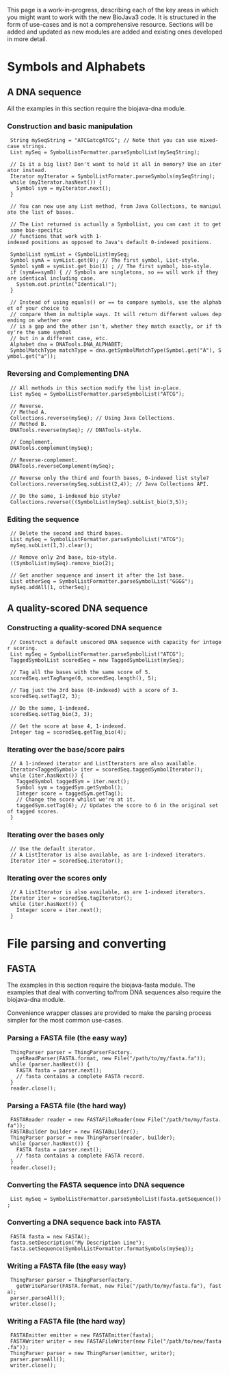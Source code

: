 This page is a work-in-progress, describing each of the key areas in which you might want to work with the new BioJava3 code. It is structured in the form of use-cases and is not a comprehensive resource. Sections will be added and updated as new modules are added and existing ones developed in more detail.

= Symbols and Alphabets =

== A DNA sequence ==

All the examples in this section require the biojava-dna module.

=== Construction and basic manipulation ===
  
  String mySeqString = "ATCGatcgATCG"; // Note that you can use mixed-case strings.
  List<Symbol> mySeq = SymbolListFormatter.parseSymbolList(mySeqString);
  
  // Is it a big list? Don't want to hold it all in memory? Use an iterator instead.
  Iterator<Symbol> myIterator = SymbolListFormater.parseSymbols(mySeqString);
  while (myIterator.hasNext()) {
    Symbol sym = myIterator.next();
  }
   
  // You can now use any List method, from Java Collections, to manipulate the list of bases.
  
  // The List returned is actually a SymbolList, you can cast it to get some bio-specific
  // functions that work with 1-indexed positions as opposed to Java's default 0-indexed positions.
  
  SymbolList symList = (SymbolList)mySeq;  
  Symbol symA = symList.get(0); // The first symbol, List-style.
  Symbol symB = symList.get_bio(1) ; // The first symbol, bio-style. 
  if (symA==symB) { // Symbols are singletons, so == will work if they are identical including case.
    System.out.println("Identical!");
  }
  
  // Instead of using equals() or == to compare symbols, use the alphabet of your choice to
  // compare them in multiple ways. It will return different values depending on whether one
  // is a gap and the other isn't, whether they match exactly, or if they're the same symbol
  // but in a different case, etc.
  Alphabet dna = DNATools.DNA_ALPHABET;
  SymbolMatchType matchType = dna.getSymbolMatchType(Symbol.get("A"), Symbol.get("a"));

=== Reversing and Complementing DNA ===

  // All methods in this section modify the list in-place.
  List<Symbol> mySeq = SymbolListFormatter.parseSymbolList("ATCG");
  
  // Reverse.
  // Method A.
  Collections.reverse(mySeq); // Using Java Collections.
  // Method B.
  DNATools.reverse(mySeq); // DNATools-style.
  
  // Complement.
  DNATools.complement(mySeq);
  
  // Reverse-complement.
  DNATools.reverseComplement(mySeq);
    
  // Reverse only the third and fourth bases, 0-indexed list style?
  Collections.reverse(mySeq.subList(2,4)); // Java Collections API.
    
  // Do the same, 1-indexed bio style?
  Collections.reverse(((SymbolList)mySeq).subList_bio(3,5));

=== Editing the sequence ===

  // Delete the second and third bases.
  List<Symbol> mySeq = SymbolListFormatter.parseSymbolList("ATCG");
  mySeq.subList(1,3).clear();
  
  // Remove only 2nd base, bio-style.
  ((SymbolList)mySeq).remove_bio(2);
  
  // Get another sequence and insert it after the 1st base.
  List<Symbol> otherSeq = SymbolListFormatter.parseSymbolList("GGGG");
  mySeq.addAll(1, otherSeq);

== A quality-scored DNA sequence ==

=== Constructing a quality-scored DNA sequence ===

  // Construct a default unscored DNA sequence with capacity for integer scoring.
  List<Symbol> mySeq = SymbolListFormatter.parseSymbolList("ATCG");
  TaggedSymbolList<Integer> scoredSeq = new TaggedSymbolList<Integer>(mySeq);
  
  // Tag all the bases with the same score of 5.
  scoredSeq.setTagRange(0, scoredSeq.length(), 5);
  
  // Tag just the 3rd base (0-indexed) with a score of 3.
  scoredSeq.setTag(2, 3);
  
  // Do the same, 1-indexed.
  scoredSeq.setTag_bio(3, 3);
  
  // Get the score at base 4, 1-indexed.
  Integer tag = scoredSeq.getTag_bio(4);

=== Iterating over the base/score pairs ===

  // A 1-indexed iterator and ListIterators are also available.
  Iterator<TaggedSymbol<Integer>> iter = scoredSeq.taggedSymbolIterator();
  while (iter.hasNext()) {
    TaggedSymbol<Integer> taggedSym = iter.next();
    Symbol sym = taggedSym.getSymbol();
    Integer score = taggedSym.getTag();
    // Change the score whilst we're at it.
    taggedSym.setTag(6); // Updates the score to 6 in the original set of tagged scores.
  }

=== Iterating over the bases only ===

  // Use the default iterator.
  // A ListIterator is also available, as are 1-indexed iterators.
  Iterator<Symbol> iter = scoredSeq.iterator();

=== Iterating over the scores only ===

  // A ListIterator is also available, as are 1-indexed iterators.
  Iterator<Integer> iter = scoredSeq.tagIterator();
  while (iter.hasNext()) {
    Integer score = iter.next();
  }

= File parsing and converting =

== FASTA ==

The examples in this section require the biojava-fasta module. The examples that deal with converting to/from DNA sequences also require the biojava-dna module.

Convenience wrapper classes are provided to make the parsing process simpler for the most common use-cases.

=== Parsing a FASTA file (the easy way) ===

  ThingParser<FASTA> parser = ThingParserFactory.
    getReadParser(FASTA.format, new File("/path/to/my/fasta.fa"));
  while (parser.hasNext()) {
    FASTA fasta = parser.next(); 
    // fasta contains a complete FASTA record.
  }
  reader.close();

=== Parsing a FASTA file (the hard way) ===

  FASTAReader reader = new FASTAFileReader(new File("/path/to/my/fasta.fa"));
  FASTABuilder builder = new FASTABuilder();
  ThingParser<FASTA> parser = new ThingParser<FASTA>(reader, builder);
  while (parser.hasNext()) {
    FASTA fasta = parser.next(); 
    // fasta contains a complete FASTA record.
  }
  reader.close();

=== Converting the FASTA sequence into DNA sequence ===

  List<Symbol> mySeq = SymbolListFormatter.parseSymbolList(fasta.getSequence());

=== Converting a DNA sequence back into FASTA ===

  FASTA fasta = new FASTA();
  fasta.setDescription("My Description Line");
  fasta.setSequence(SymbolListFormatter.formatSymbols(mySeq));

=== Writing a FASTA file (the easy way) ===

  ThingParser<FASTA> parser = ThingParserFactory.
    getWriteParser(FASTA.format, new File("/path/to/my/fasta.fa"), fasta);
  parser.parseAll();
  writer.close();

=== Writing a FASTA file (the hard way) ===

  FASTAEmitter emitter = new FASTAEmitter(fasta);
  FASTAWriter writer = new FASTAFileWriter(new File("/path/to/new/fasta.fa"));
  ThingParser<FASTA> parser = new ThingParser<FASTA>(emitter, writer);
  parser.parseAll();
  writer.close();